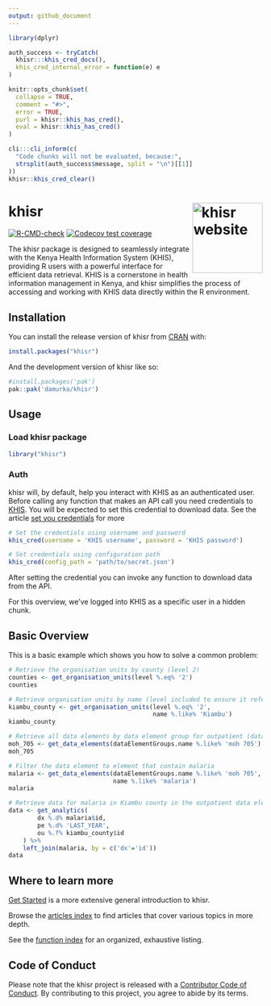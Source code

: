 ```yaml
---
output: github_document
---
```


<!-- README.md is generated from README.Rmd. Please edit that file -->

```r
library(dplyr)

auth_success <- tryCatch(
  khisr:::khis_cred_docs(),
  khis_cred_internal_error = function(e) e
)

knitr::opts_chunk$set(
  collapse = TRUE,
  comment = "#>",
  error = TRUE,
  purl = khisr::khis_has_cred(),
  eval = khisr::khis_has_cred()
)
```

```r
cli:::cli_inform(c(
  "Code chunks will not be evaluated, because:",
  strsplit(auth_success$message, split = "\n")[[1]]
))
khisr::khis_cred_clear()
```

# khisr <a href="https://khisr.damurka.com"><img src="man/figures/logo.png" align="right" height="139" alt="khisr website" /></a>

<!-- badges: start -->
[![R-CMD-check](https://github.com/damurka/khisr/actions/workflows/R-CMD-check.yaml/badge.svg)](https://github.com/damurka/khisr/actions/workflows/R-CMD-check.yaml)
[![Codecov test coverage](https://codecov.io/gh/damurka/khisr/branch/main/graph/badge.svg)](https://app.codecov.io/gh/damurka/khisr?branch=main)
<!-- badges: end -->

The khisr package is designed to seamlessly integrate with the Kenya Health Information System (KHIS), providing R users with a powerful interface for efficient data retrieval. KHIS is a cornerstone in health information management in Kenya, and khisr simplifies the process of accessing and working with KHIS data directly within the R environment.

## Installation

You can install the release version of khisr from [CRAN](https://cran.r-project.org/) with:

``` r
install.packages("khisr")
```

And the development version of khisr like so:

``` r
#install.packages('pak')
pak::pak('damurka/khisr')
```

## Usage

### Load khisr package

```r
library("khisr")
```

### Auth

khisr will, by default, help you interact with KHIS as an authenticated user. 
Before calling any function that makes an API call you need credentials to 
[KHIS](https://hiskenya.org). You will be expected to set this credential to 
download data. See the article
[set you credentials](https://khisr.damurka.com/articles/set-your-credentials.html)
for more

```r
# Set the credentials using username and password
khis_cred(username = 'KHIS username', password = 'KHIS password')

# Set credentials using configuration path
khis_cred(config_path = 'path/to/secret.json')
```

After setting the credential you can invoke any function to download data from the API.

For this overview, we've logged into KHIS as a specific user in a hidden chunk.

## Basic Overview

This is a basic example which shows you how to solve a common problem:

```r
# Retrieve the organisation units by county (level 2)
counties <- get_organisation_units(level %.eq% '2')
counties

# Retrieve organisation units by name (level included to ensure it refers to county)
kiambu_county <- get_organisation_units(level %.eq% '2', 
                                        name %.like% 'Kiambu')
kiambu_county

# Retrieve all data elements by data element group for outpatient (data element group name MOH 705)
moh_705 <- get_data_elements(dataElementGroups.name %.like% 'moh 705')
moh_705

# Filter the data element to element that contain malaria
malaria <- get_data_elements(dataElementGroups.name %.like% 'moh 705', 
                             name %.like% 'malaria')
malaria

# Retrieve data for malaria in Kiambu county in the outpatient data element groups
data <- get_analytics(
        dx %.d% malaria$id,
        pe %.d% 'LAST_YEAR',
        ou %.f% kiambu_county$id
    ) %>%
    left_join(malaria, by = c('dx'='id'))
data
```

## Where to learn more

[Get Started](https://khisr.damurka.com/articles/getting-started.html)
is a more extensive general introduction to khisr.

Browse the [articles index](https://khisr.damurka.com/articles/index.html) to 
find articles that cover various topics in more depth.

See the [function index](https://khisr.damurka.com/reference/index.html) for an
organized, exhaustive listing.

## Code of Conduct

Please note that the khisr project is released with a [Contributor Code of Conduct](https://contributor-covenant.org/version/2/1/CODE_OF_CONDUCT.html). By contributing to this project, you agree to abide by its terms.


